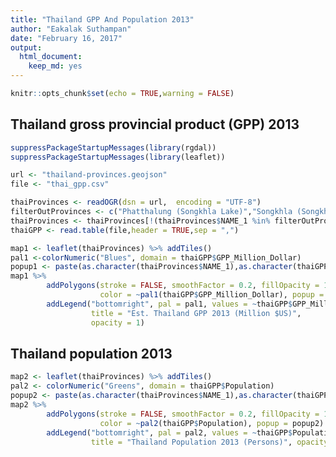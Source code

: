 ```yaml
---
title: "Thailand GPP And Population 2013"
author: "Eakalak Suthampan"
date: "February 16, 2017"
output:
  html_document:
    keep_md: yes
---
```


```r
knitr::opts_chunk$set(echo = TRUE,warning = FALSE)
```

## Thailand gross provincial product (GPP) 2013
```r
suppressPackageStartupMessages(library(rgdal))
suppressPackageStartupMessages(library(leaflet))

url <- "thailand-provinces.geojson"
file <- "thai_gpp.csv"

thaiProvinces <- readOGR(dsn = url,  encoding = "UTF-8")
filterOutProvinces <- c("Phatthalung (Songkhla Lake)","Songkhla (Songkhla Lake)")
thaiProvinces <- thaiProvinces[!(thaiProvinces$NAME_1 %in% filterOutProvinces),]
thaiGPP <- read.table(file,header = TRUE,sep = ",")

map1 <- leaflet(thaiProvinces) %>% addTiles()
pal1 <-colorNumeric("Blues", domain = thaiGPP$GPP_Million_Dollar)
popup1 <- paste(as.character(thaiProvinces$NAME_1),as.character(thaiGPP$GPP_Million_Dollar),"Million $US") 
map1 %>%
        addPolygons(stroke = FALSE, smoothFactor = 0.2, fillOpacity = 1,
                    color = ~pal1(thaiGPP$GPP_Million_Dollar), popup = popup1) %>%
        addLegend("bottomright", pal = pal1, values = ~thaiGPP$GPP_Million_Dollar,
                  title = "Est. Thailand GPP 2013 (Million $US)",
                  opacity = 1)
```

## Thailand population 2013
```r
map2 <- leaflet(thaiProvinces) %>% addTiles()
pal2 <- colorNumeric("Greens", domain = thaiGPP$Population)
popup2 <- paste(as.character(thaiProvinces$NAME_1),as.character(thaiGPP$Population)) 
map2 %>%
        addPolygons(stroke = FALSE, smoothFactor = 0.2, fillOpacity = 1,
                    color = ~pal2(thaiGPP$Population), popup = popup2) %>%
        addLegend("bottomright", pal = pal2, values = ~thaiGPP$Population,
                  title = "Thailand Population 2013 (Persons)", opacity = 1)

```
